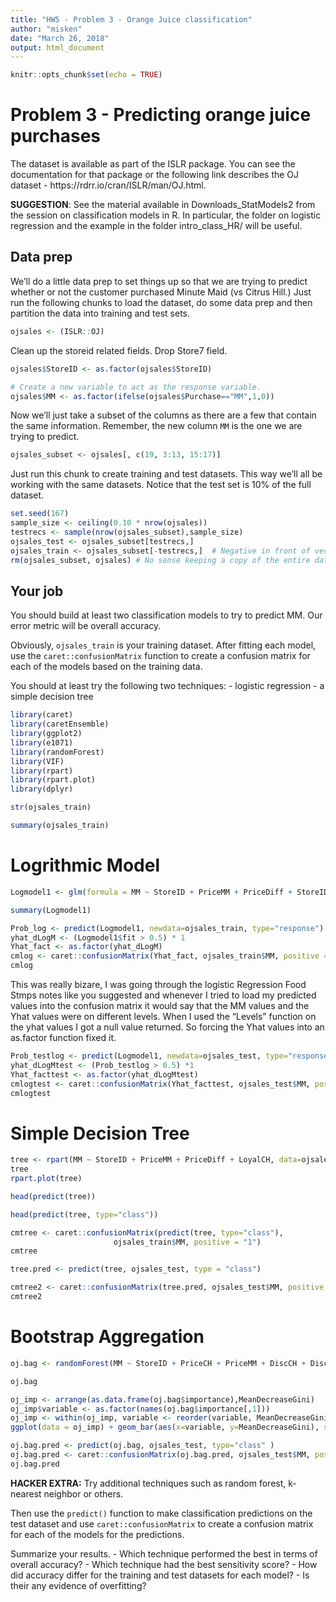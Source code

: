 ```yaml
---
title: "HW5 - Problem 3 - Orange Juice classification"
author: "misken"
date: "March 26, 2018"
output: html_document
---
```


```r
knitr::opts_chunk$set(echo = TRUE)
```

# Problem 3 - Predicting orange juice purchases

The dataset is available as part of the ISLR package. You can see the
documentation for that package or the following link describes the OJ
dataset - https://rdrr.io/cran/ISLR/man/OJ.html.

**SUGGESTION**: See the material available in Downloads_StatModels2 from the
session on classification models in R. In particular, the folder on
logistic regression and the example in the folder intro_class_HR/ will
be useful.

## Data prep

We'll do a little data prep to set things up so that we are trying to
predict whether or not the customer purchased Minute Maid (vs Citrus Hill.)
Just run the following chunks to load the dataset, do some data prep and
then partition the data into training and test sets.

```r
ojsales <- (ISLR::OJ)
```

Clean up the storeid related fields. Drop Store7 field.

```r
ojsales$StoreID <- as.factor(ojsales$StoreID)

# Create a new variable to act as the response variable.
ojsales$MM <- as.factor(ifelse(ojsales$Purchase=="MM",1,0))
```

Now we'll just take a subset of the columns as there are a few that contain the
same information. Remember, the new column `MM` is the one we are trying to
predict.

```r
ojsales_subset <- ojsales[, c(19, 3:13, 15:17)]
```

Just run this chunk to create training and test datasets. This way we'll
all be working with the same datasets. Notice that the test set is 10% of
the full dataset.

```r
set.seed(167)
sample_size <- ceiling(0.10 * nrow(ojsales))
testrecs <- sample(nrow(ojsales_subset),sample_size)
ojsales_test <- ojsales_subset[testrecs,]
ojsales_train <- ojsales_subset[-testrecs,]  # Negative in front of vector means "not in"
rm(ojsales_subset, ojsales) # No sense keeping a copy of the entire dataset around
```

## Your job

You should build at least two classification models to try to predict MM.
Our error metric will be overall accuracy.

Obviously, `ojsales_train` is your training dataset. After fitting each
model, use the `caret::confusionMatrix` function to create a confusion matrix
for each of the models based on the training data.

You should at least try the following two techniques:
- logistic regression
- a simple decision tree


```r
library(caret)
library(caretEnsemble)
library(ggplot2)
library(e1071)
library(randomForest)
library(VIF)
library(rpart)
library(rpart.plot)
library(dplyr)
```


```r
str(ojsales_train)
```

```r
summary(ojsales_train)
```
# Logrithmic Model

```r
Logmodel1 <- glm(formula = MM ~ StoreID + PriceMM + PriceDiff + StoreID*PriceMM + LoyalCH, family = binomial, data = ojsales_train)
```


```r
summary(Logmodel1)
```


```r
Prob_log <- predict(Logmodel1, newdata=ojsales_train, type="response")
yhat_dLogM <- (Logmodel1$fit > 0.5) * 1
Yhat_fact <- as.factor(yhat_dLogM)
cmlog <- caret::confusionMatrix(Yhat_fact, ojsales_train$MM, positive = "1")
cmlog
```


This was really bizare, I was going through the logistic Regression Food Stmps notes like you suggested and whenever I tried to load my predicted values into the confusion matrix it would say that the MM values and the Yhat values were on different levels. When I used the "Levels" function on the yhat values I got a null value returned. So forcing the Yhat values into an as.factor function fixed it. 




```r
Prob_testlog <- predict(Logmodel1, newdata=ojsales_test, type="response")
yhat_dLogMtest <- (Prob_testlog > 0.5) *1
Yhat_facttest <- as.factor(yhat_dLogMtest)
cmlogtest <- caret::confusionMatrix(Yhat_facttest, ojsales_test$MM, positive = "1")
cmlogtest
```
# Simple Decision Tree

```r
tree <- rpart(MM ~ StoreID + PriceMM + PriceDiff + LoyalCH, data=ojsales_train, method="class")
tree
rpart.plot(tree)
```

```r
head(predict(tree))

head(predict(tree, type="class"))
```

```r
cmtree <- caret::confusionMatrix(predict(tree, type="class"), 
                       ojsales_train$MM, positive = "1")
cmtree
```

```r
tree.pred <- predict(tree, ojsales_test, type = "class")
```

```r
cmtree2 <- caret::confusionMatrix(tree.pred, ojsales_test$MM, positive = "1")
cmtree2
```

# Bootstrap Aggregation


```r
oj.bag <- randomForest(MM ~ StoreID + PriceCH + PriceMM + DiscCH + DiscMM + SpecialCH + SpecialMM + LoyalCH + SalePriceMM + SalePriceCH + PriceDiff + PctDiscMM + PctDiscCH + ListPriceDiff, data = ojsales_train, mtry=13, importance=TRUE, na.action = na.omit)

oj.bag
```

```r
oj_imp <- arrange(as.data.frame(oj.bag$importance),MeanDecreaseGini)
oj_imp$variable <- as.factor(names(oj.bag$importance[,1]))
oj_imp <- within(oj_imp, variable <- reorder(variable, MeanDecreaseGini))
ggplot(data = oj_imp) + geom_bar(aes(x=variable, y=MeanDecreaseGini), stat = "identity") + coord_flip()
```



```r
oj.bag.pred <- predict(oj.bag, ojsales_test, type="class" )
oj.bag.pred <- caret::confusionMatrix(oj.bag.pred, ojsales_test$MM, positive = "1")
oj.bag.pred
```







**HACKER EXTRA:** Try additional techniques such as random forest, k-nearest 
neighbor or others.

Then use the `predict()` function to make classification predictions on the
test dataset and use `caret::confusionMatrix` to create a confusion matrix
for each of the models for the predictions. 

Summarize your results. 
- Which technique performed the best in terms of overall accuracy? 
- Which technique had the best sensitivity score?
- How did accuracy differ for the training and test datasets for each model?
- Is their any evidence of overfitting?